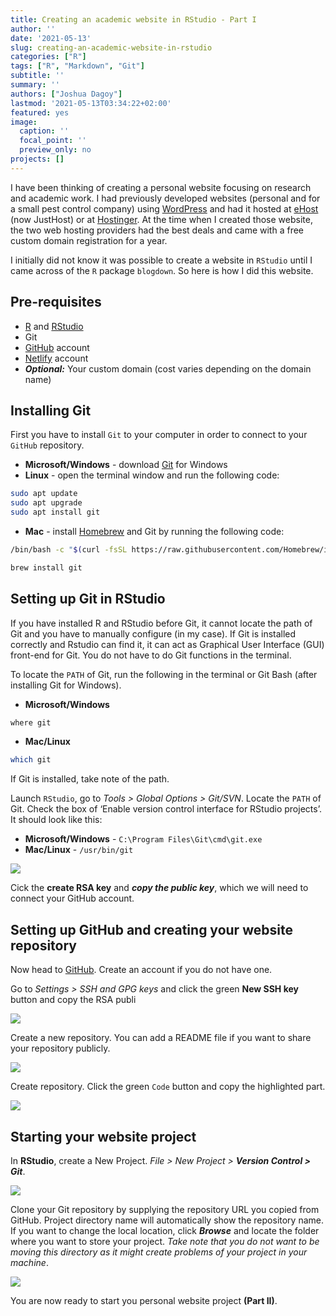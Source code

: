 ```yaml
---
title: Creating an academic website in RStudio - Part I
author: ''
date: '2021-05-13'
slug: creating-an-academic-website-in-rstudio
categories: ["R"]
tags: ["R", "Markdown", "Git"]
subtitle: ''
summary: ''
authors: ["Joshua Dagoy"]
lastmod: '2021-05-13T03:34:22+02:00'
featured: yes
image:
  caption: ''
  focal_point: ''
  preview_only: no
projects: []
---
```


I have been thinking of creating a personal website focusing on research and academic work. I had previously developed websites (personal and for a small pest control company) using [WordPress](https://wordpress.org/) and had it hosted at [eHost](http://ehost.com/) (now JustHost) or at [Hostinger](https://www.hostinger.com/). At the time when I created those website, the two web hosting providers had the best deals and came with a free custom domain registration for a year. 

I initially did not know it was possible to create a website in `RStudio` until I came across of the `R` package `blogdown`. So here is how I did this website.

## Pre-requisites
* [R](https://cran.r-project.org/) and [RStudio](https://www.rstudio.com/)
* Git
* [GitHub](https://github.com/) account
* [Netlify](https://www.netlify.com/) account
* ***Optional:*** Your custom domain (cost varies depending on the domain name)

## Installing **Git**
First you have to install `Git` to your computer in order to connect to your `GitHub` repository.

* **Microsoft/Windows** - download [Git](https://gitforwindows.org/) for Windows
* **Linux** - open the terminal window and run the following code: 

```bash
sudo apt update
sudo apt upgrade
sudo apt install git
```

* **Mac** - install [Homebrew](https://brew.sh/) and Git by running the following code:
```bash
/bin/bash -c "$(curl -fsSL https://raw.githubusercontent.com/Homebrew/install/HEAD/install.sh)"
```

```bash
brew install git
```


## Setting up **Git** in **RStudio**
If you have installed R and RStudio before Git, it cannot locate the path of Git and you have to manually configure (in my case). If Git is installed correctly and Rstudio can find it, it can act as Graphical User Interface (GUI) front-end for Git. You do not have to do Git functions in the terminal.

To locate the `PATH` of Git, run the following in the terminal or Git Bash (after installing Git for Windows).

* **Microsoft/Windows**
```bash
where git
``` 
* **Mac/Linux**
```bash
which git
``` 

If Git is installed, take note of the path.

Launch `RStudio`, go to *Tools > Global Options > Git/SVN*. Locate the `PATH` of Git. Check the box of 'Enable version control interface for RStudio projects'. It should look like this: 

* **Microsoft/Windows** - `C:\Program Files\Git\cmd\git.exe`
* **Mac/Linux** - `/usr/bin/git`

![](GitRStudio.jpg)

Cick the **create RSA key** and ***copy the public key***, which we will need to connect your GitHub account. 


## Setting up **GitHub** and creating your **website repository**

Now head to [GitHub](https://github.com/). Create an account if you do not have one. 

Go to *Settings > SSH and GPG keys* and click the green **New SSH key** button and copy the RSA publi

![](SSHKey.jpg)

Create a new repository. You can add a README file if you want to share your repository publicly.

![](CreateRepository.jpg)

Create repository. Click the green `Code` button and copy the highlighted part.

![](RepositorySSH.jpg)


## Starting your website project


 In **RStudio**, create a New Project. *File > New Project > * ***Version Control > Git***.
 
 ![](NewProject.jpg)

Clone your Git repository by supplying the repository URL you copied from GitHub. Project directory name will automatically show the repository name. If you want to change the local location, click ***Browse*** and locate the folder where you want to store your project. *Take note that you do not want to be moving this directory as it might create problems of your project in your machine*.

 ![](NewProjectGIT.jpg)
 
 You are now ready to start you personal website project **(Part II)**. 
 
